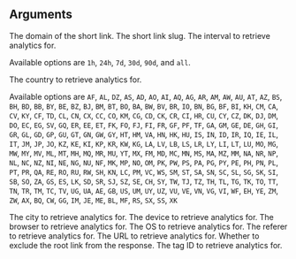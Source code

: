 ## Arguments

<ParamField body="domain" type="string">
  The domain of the short link.
</ParamField>

<ParamField body="key" type="string">
  The short link slug.
</ParamField>

<ParamField body="interval" type="enum<string>">
  The interval to retrieve analytics for.
  
  Available options are `1h`, `24h`, `7d`, `30d`, `90d`, and `all`.
</ParamField>

<ParamField body="country" type="enum<string>">
  The country to retrieve analytics for.

  Available options are `AF`, `AL`, `DZ`,
  `AS`, `AD`, `AO`, `AI`, `AQ`, `AG`, `AR`, `AM`, `AW`, `AU`, `AT`, `AZ`, `BS`,
  `BH`, `BD`, `BB`, `BY`, `BE`, `BZ`, `BJ`, `BM`, `BT`, `BO`, `BA`, `BW`, `BV`,
  `BR`, `IO`, `BN`, `BG`, `BF`, `BI`, `KH`, `CM`, `CA`, `CV`, `KY`, `CF`, `TD`,
  `CL`, `CN`, `CX`, `CC`, `CO`, `KM`, `CG`, `CD`, `CK`, `CR`, `CI`, `HR`, `CU`,
  `CY`, `CZ`, `DK`, `DJ`, `DM`, `DO`, `EC`, `EG`, `SV`, `GQ`, `ER`, `EE`, `ET`,
  `FK`, `FO`, `FJ`, `FI`, `FR`, `GF`, `PF`, `TF`, `GA`, `GM`, `GE`, `DE`, `GH`,
  `GI`, `GR`, `GL`, `GD`, `GP`, `GU`, `GT`, `GN`, `GW`, `GY`, `HT`, `HM`, `VA`,
  `HN`, `HK`, `HU`, `IS`, `IN`, `ID`, `IR`, `IQ`, `IE`, `IL`, `IT`, `JM`, `JP`,
  `JO`, `KZ`, `KE`, `KI`, `KP`, `KR`, `KW`, `KG`, `LA`, `LV`, `LB`, `LS`, `LR`,
  `LY`, `LI`, `LT`, `LU`, `MO`, `MG`, `MW`, `MY`, `MV`, `ML`, `MT`, `MH`, `MQ`,
  `MR`, `MU`, `YT`, `MX`, `FM`, `MD`, `MC`, `MN`, `MS`, `MA`, `MZ`, `MM`, `NA`,
  `NR`, `NP`, `NL`, `NC`, `NZ`, `NI`, `NE`, `NG`, `NU`, `NF`, `MK`, `MP`, `NO`,
  `OM`, `PK`, `PW`, `PS`, `PA`, `PG`, `PY`, `PE`, `PH`, `PN`, `PL`, `PT`, `PR`,
  `QA`, `RE`, `RO`, `RU`, `RW`, `SH`, `KN`, `LC`, `PM`, `VC`, `WS`, `SM`, `ST`,
  `SA`, `SN`, `SC`, `SL`, `SG`, `SK`, `SI`, `SB`, `SO`, `ZA`, `GS`, `ES`, `LK`,
  `SD`, `SR`, `SJ`, `SZ`, `SE`, `CH`, `SY`, `TW`, `TJ`, `TZ`, `TH`, `TL`, `TG`,
  `TK`, `TO`, `TT`, `TN`, `TR`, `TM`, `TC`, `TV`, `UG`, `UA`, `AE`, `GB`, `US`,
  `UM`, `UY`, `UZ`, `VU`, `VE`, `VN`, `VG`, `VI`, `WF`, `EH`, `YE`, `ZM`, `ZW`,
  `AX`, `BQ`, `CW`, `GG`, `IM`, `JE`, `ME`, `BL`, `MF`, `RS`, `SX`, `SS`, `XK`
</ParamField>

<ParamField body="city" type="string">
  The city to retrieve analytics for.
</ParamField>

<ParamField body="device" type="string">
  The device to retrieve analytics for.
</ParamField>

<ParamField body="browser" type="string">
  The browser to retrieve analytics for.
</ParamField>

<ParamField body="os" type="string">
  The OS to retrieve analytics for.
</ParamField>

<ParamField body="referer" type="string">
  The referer to retrieve analytics for.
</ParamField>

<ParamField body="url" type="string">
  The URL to retrieve analytics for.
</ParamField>

<ParamField body="excludeRoot" type="boolean">
  Whether to exclude the root link from the response.
</ParamField>

<ParamField body="tagId" type="string">
  The tag ID to retrieve analytics for.
</ParamField>
